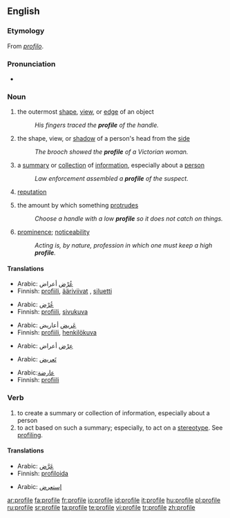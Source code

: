 ==English==
{{wikipedia}}
===Etymology===
From {{It.}} ''[[profilo]]''.

===Pronunciation===
*{{IPA|/profaɪlə/}}

===Noun===
{{en-noun|profiles|-}}
#{{countable}} the outermost [[shape]], [[view]], or [[edge]] of an object
#:''His fingers traced the '''profile''' of the handle.''
#{{countable}} the shape, view, or [[shadow]] of a person's head from the [[side]]
#:''The brooch showed the '''profile''' of a Victorian woman.''
#{{countable}} a [[summary]] or [[collection]] of [[information]], especially about a [[person]]
#:''Law enforcement assembled a '''profile''' of the suspect.''
#{{uncountable}} [[reputation]]
#{{uncountable}} the amount by which something [[protrude]]s
#:''Choose a handle with a low '''profile''' so it does not catch on things.''
#{{uncountable}} [[prominence]]; [[noticeability]]
#:''Acting is, by nature, profession in which one must keep a high '''profile'''.''

====Translations====
{{trans-top|the outermost shape, view, or edge of an object}}
*Arabic: [[عرض|عُرْض]] {{p}} أعراض
*Finnish: [[profiili]], [[ääriviivat]] {{p}}, [[siluetti]]
{{trans-mid}}
{{trans-bottom}}

{{trans-top|the shape, view, or shadow of a person's head from the side}}
*Arabic: [[عرض|عُرْض]]
*Finnish: [[profiili]], [[sivukuva]]
{{trans-mid}}
{{trans-bottom}}

{{trans-top|a summary or collection of information, especially about a person}}
*Arabic: [[عريض|عَريض]] {{p}} أعاريض
*Finnish: [[profiili]], [[henkilökuva]]
{{trans-mid}}
{{trans-bottom}}

{{trans-top|reputation}}
*Arabic: [[عرض|عِرْض]] {{p}} أعراض
{{trans-mid}}
{{trans-bottom}}

{{trans-top|the amount by which something protrudes}}
*Arabic: [[تَعريض]]
{{trans-mid}}
{{trans-bottom}}

{{trans-top|prominence; noticeability}}
*Arabic:[[عارضة]]  
*Finnish: [[profiili]]
{{trans-mid}}
{{trans-bottom}}

===Verb===
{{en-verb|profil|ing}}
#to create a summary or collection of information, especially about a person
#to act based on such a summary; especially, to act on a [[stereotype]].  See [[profiling]].

====Translations====
{{trans-top|to create a summary or collection of information}}
*Arabic: [[عرض|عَرَّض]]
*Finnish: [[profiloida]]
{{trans-mid}}
{{trans-bottom}}

{{trans-top|to act based on such a summary; especially, to act on a stereotype}}
*Arabic: [[إستعرض]]
{{trans-mid}}
{{trans-bottom}}

[[ar:profile]]
[[fa:profile]]
[[fr:profile]]
[[io:profile]]
[[id:profile]]
[[it:profile]]
[[hu:profile]]
[[pl:profile]]
[[ru:profile]]
[[sr:profile]]
[[ta:profile]]
[[te:profile]]
[[vi:profile]]
[[tr:profile]]
[[zh:profile]]